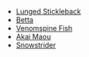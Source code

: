 {{Disambiguation}}
* [[Lunged Stickleback]]
* [[Betta]]
* [[Venomspine Fish]]
* [[Akai Maou]]
* [[Snowstrider]]